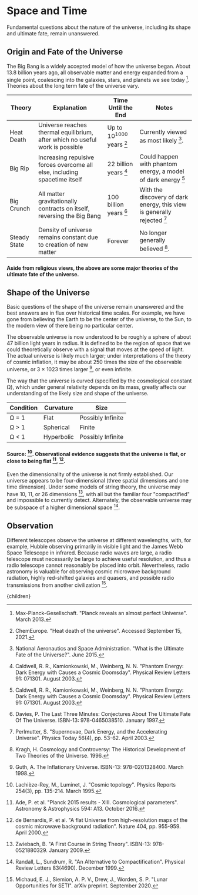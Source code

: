 


# Space and Time
Fundamental questions about the nature of the universe, including its shape and ultimate fate, remain unanswered.

## Origin and Fate of the Universe
The Big Bang is a widely accepted model of how the universe began. About 13.8 billion years ago, all observable matter and energy expanded from a single point, coalescing into the galaxies, stars, and planets we see today [^10]. Theories about the long term fate of the universe vary.

| Theory | Explanation | Time Until the End | Notes |
|---|---|---|---|
| Heat Death | Universe reaches thermal equilibrium, after which no useful work is possible | Up to 10<sup>1000</sup> years [^4] | Currently viewed as most likely [^12]. |
| Big Rip | Increasing repulsive forces overcome all else, including spacetime itself | 22 billion years [^3] | Could happen with phantom energy, a model of dark energy [^3] |
| Big Crunch | All matter gravitationally contracts on itself, reversing the Big Bang | 100 billion years [^5] | With the discovery of dark energy, this view is generally rejected [^14] |
| Steady State | Density of universe remains constant due to creation of new matter | Forever | No longer generally believed [^8]. |

#### Aside from religious views, the above are some major theories of the ultimate fate of the universe.

## Shape of the Universe
Basic questions of the shape of the universe remain unanswered and the best answers are in flux over historical time scales. For example, we have gone from believing the Earth to be the center of the universe, to the Sun, to the modern view of there being no particular center.

The observable universe is now understood to be roughly a sphere of about 47 billion light years in radius. It is defined to be the region of space that we could theoretically observe with a signal that moves at the speed of light. The actual universe is likely much larger; under interpretations of the theory of cosmic inflation, it may be about 250 times the size of the observable universe, or 3 × 1023 times larger [^7], or even infinite.

The way that the universe is curved (specified by the cosmological constant Ω), which under general relativity depends on its mass, greatly affects our understanding of the likely size and shape of the universe.

| Condition | Curvature | Size |
|---|---|---|
| Ω = 1 | Flat | Possibly Infinite |
| Ω > 1 | Spherical | Finite |
| Ω < 1 | Hyperbolic | Possibly Infinite |

#### Source: [^9]. Observational evidence suggests that the universe is flat, or close to being flat [^1], [^6].

Even the dimensionality of the universe is not firmly established. Our universe appears to be four-dimensional (three spatial dimensions and one time dimension). Under some models of string theory, the universe may have 10, 11, or 26 dimensions [^17], with all but the familiar four "compactified" and impossible to currently detect. Alternately, the observable universe may be subspace of a higher dimensional space [^16].

## Observation
Different telescopes observe the universe at different wavelengths, with, for example, Hubble observing primarily in visible light and the James Webb Space Telescope in infrared. Because radio waves are large, a radio telescope must necessarily be large to achieve useful resolution, and thus a radio telescope cannot reasonably be placed into orbit. Nevertheless, radio astronomy is valuable for observing cosmic microwave background radiation, highly red-shifted galaxies and quasers, and possible radio transmissions from another civilization [^11].

<RadioTelescopeForTheFarSideOfTheMoonSolution />

[^1]: Ade, P. et al. "Planck 2015 results - XIII. Cosmological parameters". Astronomy & Astrophysics 594: A13. October 2016.

[^2]: Bandyopadhyay, S., Mcgarey, P., Goel, A., Rafizadeh, R., Delapierre, M., Arya, M., Lazio, J., Goldsmith, P., Chahat, M., Stoica, A., Quadrelli, M., Nesnas, I., Jenks, K., Hallinan, G. "Conceptual Design of the Lunar Crater Radio Telescope (LCRT) on the Far Side of the Moon". IEEE Conference on Aerospace. March 2021.

[^3]: Caldwell, R. R., Kamionkowski, M., Weinberg, N. N. "Phantom Energy: Dark Energy with Causes a Cosmic Doomsday". Physical Review Letters 91: 071301. August 2003.

[^4]: ChemEurope. "Heat death of the universe". Accessed September 15, 2021.

[^5]: Davies, P. The Last Three Minutes: Conjectures About The Ultimate Fate Of The Universe. ISBN-13: 978-0465038510. January 1997.

[^6]: de Bernardis, P. et al. "A flat Universe from high-resolution maps of the cosmic microwave background radiation". Nature 404, pp. 955-959. April 2000.

[^7]: Guth, A. The Inflationary Universe. ISBN-13: 978-0201328400. March 1998.

[^8]: Kragh, H. Cosmology and Controversy: The Historical Development of Two Theories of the Universe. 1996.

[^9]: Lachièze-Rey, M., Luminet, J. "Cosmic topology". Physics Reports 254(3), pp. 135-214. March 1995.

[^10]: Max-Planck-Gesellschaft. "Planck reveals an almost perfect Universe". March 2013.

[^11]: Michaud, E. J., Siemion, A. P. V., Drew, J., Worden, S. P. "Lunar Opportunities for SETI". arXiv preprint. September 2020.

[^12]: National Aeronautics and Space Administration. "What is the Ultimate Fate of the Universe?". June 2015.

[^13]: O'Neill, I. J. Skelly, C. "Lunar Crater Radio Telescope: Illuminating the Cosmic Dark Ages". Jet Propulsion Laboratory, California Institute of Technology. May 2021.

[^14]: Perlmutter, S. "Supernovae, Dark Energy, and the Accelerating Universe". Physics Today 56(4), pp. 53-62. April 2003.

[^15]: Rabie, P. "The Future of Cosmology is 239,000 Miles Away - But Closer than Ever". Inverse. August 2021.

[^16]: Randall, L., Sundrum, R. "An Alternative to Compactification". Physical Review Letters 83(4690). December 1999.

[^17]: Zwiebach, B. "A First Course in String Theory". ISBN-13: 978-0521880329. January 2009.

  <Article 
    focusAreaUrl={focusAreaUrl} 
    hierarchy={hierarchy} 
    site={site}
  >
    {children}
  </Article>

